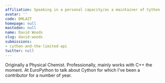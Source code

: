 ```yaml
---
affiliation: Speaking in a personal capacity/as a maintainer of Cython
avatar: ''
code: DMLAZT
homepage: null
mastodon: null
name: David Woods
slug: david-woods
submissions:
- cython-and-the-limited-api
twitter: null
---
```


Originally a Physical Chemist. Professionally, mainly works with C++ the moment. At EuroPython to talk about Cython for which I've been a contributor for a number of year.
